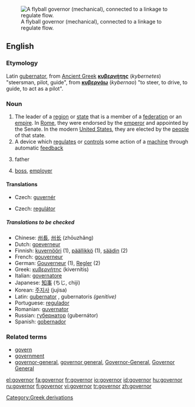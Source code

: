 [[Image:Centrifugal governor.png|thumb|right|A flyball governor (mechanical), connected to a linkage to regulate flow.]]
==English==
===Etymology===
[[Category:Greek derivations]]
Latin [[gubernator]], from [[Ancient Greek]] '''[[κυβερνήτης]]''' (''kybernetes'') "steersman, pilot, guide", from '''[[κυβερνάω]]''' (''kybernao'') "to steer, to drive, to guide, to act as a pilot".

===Noun===
{{en-noun}}

#The leader of a [[region]] or [[state]] that is a member of a [[federation]] or an [[empire]].  In [[Roman Empire|Rome]], they were endorsed by the [[emperor]] and appointed by the Senate.  In the modern [[United States]], they are elected by the [[people]] of that state.
#A device which [[regulate]]s or [[control]]s some action of a [[machine]] through automatic [[feedback]]
#{{informal}} father
#{{informal}} [[boss]], [[employer]]

====Translations====
{{trans-top|leader of a region or state}}
*Czech: [[guvernér]] {{m}}
{{trans-mid}}
{{trans-bottom}}

{{trans-top|device which regulates or controls}}
*Czech: [[regulátor]] {{m}}
{{trans-mid}}
{{trans-bottom}}
=====Translations to be checked=====
{{checktrans}}
*Chinese: [[州長]], [[州长]] (zhōuzhǎng)
*Dutch: [[goeverneur]] {{m}}
*Finnish: [[kuvernööri]] (1), [[päällikkö]] (1), [[säädin]] (2)
*French: [[gouverneur]] {{m}}
*German: [[Gouverneur]] {{m}} (1), [[Regler]] {{m}} (2)
*Greek: [[κυβερνήτης]] (kivernítis) {{m}}
*Italian: [[governatore]] {{m}}
*Japanese: [[知事]] (ちじ, chiji)
*Korean: [[주지사]] (jujisa)
*Latin: [[gubernator]] {{m}}, gubernatoris ''(genitive)''
*Portuguese: [[regulador]] {{m}}
*Romanian: [[guvernator]] {{m}}
*Russian: [[губернатор]] (gubernátor) {{m}}
*Spanish: [[gobernador]] {{m}}

===Related terms===
*[[govern]]
*[[government]]
*[[governor-general]], [[governor general]], [[Governor-General]], [[Governor General]]

[[el:governor]]
[[fa:governor]]
[[fr:governor]]
[[io:governor]]
[[id:governor]]
[[hu:governor]]
[[ru:governor]]
[[fi:governor]]
[[vi:governor]]
[[tr:governor]]
[[zh:governor]]